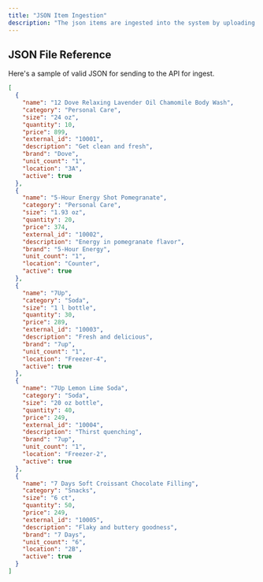 ```yaml
---
title: "JSON Item Ingestion"
description: "The json items are ingested into the system by uploading through an API."
---
```


## JSON File Reference
Here's a sample of valid JSON for sending to the API for ingest.

```JSON
[
  {
    "name": "12 Dove Relaxing Lavender Oil Chamomile Body Wash",
    "category": "Personal Care",
    "size": "24 oz",
    "quantity": 10,
    "price": 899,
    "external_id": "10001",
    "description": "Get clean and fresh",
    "brand": "Dove",
    "unit_count": "1",
    "location": "3A",
    "active": true
  },
  {
    "name": "5-Hour Energy Shot Pomegranate",
    "category": "Personal Care",
    "size": "1.93 oz",
    "quantity": 20,
    "price": 374,
    "external_id": "10002",
    "description": "Energy in pomegranate flavor",
    "brand": "5-Hour Energy",
    "unit_count": "1",
    "location": "Counter",
    "active": true
  },
  {
    "name": "7Up",
    "category": "Soda",
    "size": "1 l bottle",
    "quantity": 30,
    "price": 289,
    "external_id": "10003",
    "description": "Fresh and delicious",
    "brand": "7up",
    "unit_count": "1",
    "location": "Freezer-4",
    "active": true
  },
  {
    "name": "7Up Lemon Lime Soda",
    "category": "Soda",
    "size": "20 oz bottle",
    "quantity": 40,
    "price": 249,
    "external_id": "10004",
    "description": "Thirst quenching",
    "brand": "7up",
    "unit_count": "1",
    "location": "Freezer-2",
    "active": true
  },
  {
    "name": "7 Days Soft Croissant Chocolate Filling",
    "category": "Snacks",
    "size": "6 ct",
    "quantity": 50,
    "price": 249,
    "external_id": "10005",
    "description": "Flaky and buttery goodness",
    "brand": "7 Days",
    "unit_count": "6",
    "location": "2B",
    "active": true
  }
]
```
